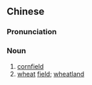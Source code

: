 {{also|麦田}}
==Chinese==
{{zh-forms|s=麦田}}

===Pronunciation===
{{zh-pron
|m=màitián
|cat=n
}}

===Noun===
{{zh-noun}}

# [[cornfield]]
# [[wheat]] [[field]]; [[wheatland]]